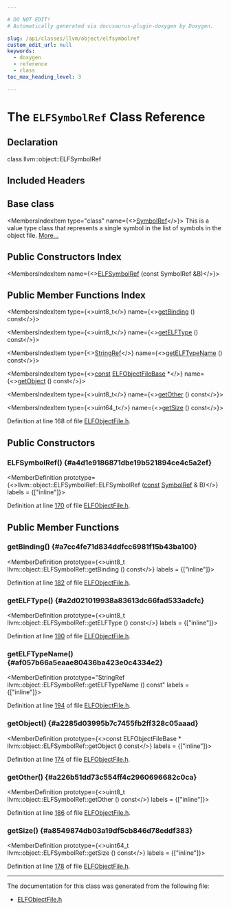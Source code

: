 ```yaml
---

# DO NOT EDIT!
# Automatically generated via docusaurus-plugin-doxygen by Doxygen.

slug: /api/classes/llvm/object/elfsymbolref
custom_edit_url: null
keywords:
  - doxygen
  - reference
  - class
toc_max_heading_level: 3

---
```





# The `ELFSymbolRef` Class Reference

<DoxygenPage pluginConfig={pluginConfig}>



## Declaration

<CodeBlock>class llvm::object::ELFSymbolRef</CodeBlock>

## Included Headers

<IncludesList>
<IncludesListItem
  filePath="llvm/Object/ELFObjectFile.h"
  permalink="/docs/api/files/include/include/llvm/include/llvm/object/elfobjectfile-h"
  isLocal="true" />
</IncludesList>

## Base class

<MembersIndex>

<MembersIndexItem
  type="class"
  name={<><a href="/docs/api/classes/llvm/object/symbolref">SymbolRef</a></>}>
This is a value type class that represents a single symbol in the list of symbols in the object file. <a href="/docs/api/classes/llvm/object/symbolref/#details">More...</a>
</MembersIndexItem>

</MembersIndex>

## Public Constructors Index

<MembersIndex>

<MembersIndexItem
  name={<><a href="#a4d1e9186871dbe19b521894ce4c5a2ef">ELFSymbolRef</a> (const SymbolRef &amp;B)</>}>
</MembersIndexItem>

</MembersIndex>

## Public Member Functions Index

<MembersIndex>

<MembersIndexItem
  type={<>uint8&#95;t</>}
  name={<><a href="#a7cc4fe71d834ddfcc6981f15b43ba100">getBinding</a> () const</>}>
</MembersIndexItem>

<MembersIndexItem
  type={<>uint8&#95;t</>}
  name={<><a href="#a2d021019938a83613dc66fad533adcfc">getELFType</a> () const</>}>
</MembersIndexItem>

<MembersIndexItem
  type={<><a href="/docs/api/classes/llvm/stringref">StringRef</a></>}
  name={<><a href="#af057b66a5eaae80436ba423e0c4334e2">getELFTypeName</a> () const</>}>
</MembersIndexItem>

<MembersIndexItem
  type={<><a href="/docs/api/files/lib/lib/target/lib/target/aarch64/aarch64promoteconstant-cpp/#a90f8350fecae261c25be85d38b451bff">const</a> <a href="/docs/api/classes/llvm/object/elfobjectfilebase">ELFObjectFileBase</a> &#42;</>}
  name={<><a href="#a2285d03995b7c7455fb2ff328c05aaad">getObject</a> () const</>}>
</MembersIndexItem>

<MembersIndexItem
  type={<>uint8&#95;t</>}
  name={<><a href="#a226b51dd73c554ff4c2960696682c0ca">getOther</a> () const</>}>
</MembersIndexItem>

<MembersIndexItem
  type={<>uint64&#95;t</>}
  name={<><a href="#a8549874db03a19df5cb846d78eddf383">getSize</a> () const</>}>
</MembersIndexItem>

</MembersIndex>


Definition at line 168 of file <a href="/docs/api/files/include/include/llvm/include/llvm/object/elfobjectfile-h">ELFObjectFile.h</a>.

<SectionDefinition>

## Public Constructors

### ELFSymbolRef() {#a4d1e9186871dbe19b521894ce4c5a2ef}

<MemberDefinition
  prototype={<>llvm::object::ELFSymbolRef::ELFSymbolRef (<a href="/docs/api/files/lib/lib/target/lib/target/aarch64/aarch64promoteconstant-cpp/#a90f8350fecae261c25be85d38b451bff">const</a> <a href="/docs/api/classes/llvm/object/symbolref">SymbolRef</a> &amp; B)</>}
  labels = {["inline"]}>

Definition at line <a href="/docs/api/files/include/include/llvm/include/llvm/object/elfobjectfile-h/#l00170">170</a> of file <a href="/docs/api/files/include/include/llvm/include/llvm/object/elfobjectfile-h">ELFObjectFile.h</a>.
</MemberDefinition>

</SectionDefinition>

<SectionDefinition>

## Public Member Functions

### getBinding() {#a7cc4fe71d834ddfcc6981f15b43ba100}

<MemberDefinition
  prototype={<>uint8&#95;t llvm::object::ELFSymbolRef::getBinding () const</>}
  labels = {["inline"]}>

Definition at line <a href="/docs/api/files/include/include/llvm/include/llvm/object/elfobjectfile-h/#l00182">182</a> of file <a href="/docs/api/files/include/include/llvm/include/llvm/object/elfobjectfile-h">ELFObjectFile.h</a>.
</MemberDefinition>

### getELFType() {#a2d021019938a83613dc66fad533adcfc}

<MemberDefinition
  prototype={<>uint8&#95;t llvm::object::ELFSymbolRef::getELFType () const</>}
  labels = {["inline"]}>

Definition at line <a href="/docs/api/files/include/include/llvm/include/llvm/object/elfobjectfile-h/#l00190">190</a> of file <a href="/docs/api/files/include/include/llvm/include/llvm/object/elfobjectfile-h">ELFObjectFile.h</a>.
</MemberDefinition>

### getELFTypeName() {#af057b66a5eaae80436ba423e0c4334e2}

<MemberDefinition
  prototype="StringRef llvm::object::ELFSymbolRef::getELFTypeName () const"
  labels = {["inline"]}>

Definition at line <a href="/docs/api/files/include/include/llvm/include/llvm/object/elfobjectfile-h/#l00194">194</a> of file <a href="/docs/api/files/include/include/llvm/include/llvm/object/elfobjectfile-h">ELFObjectFile.h</a>.
</MemberDefinition>

### getObject() {#a2285d03995b7c7455fb2ff328c05aaad}

<MemberDefinition
  prototype={<>const ELFObjectFileBase &#42; llvm::object::ELFSymbolRef::getObject () const</>}
  labels = {["inline"]}>

Definition at line <a href="/docs/api/files/include/include/llvm/include/llvm/object/elfobjectfile-h/#l00174">174</a> of file <a href="/docs/api/files/include/include/llvm/include/llvm/object/elfobjectfile-h">ELFObjectFile.h</a>.
</MemberDefinition>

### getOther() {#a226b51dd73c554ff4c2960696682c0ca}

<MemberDefinition
  prototype={<>uint8&#95;t llvm::object::ELFSymbolRef::getOther () const</>}
  labels = {["inline"]}>

Definition at line <a href="/docs/api/files/include/include/llvm/include/llvm/object/elfobjectfile-h/#l00186">186</a> of file <a href="/docs/api/files/include/include/llvm/include/llvm/object/elfobjectfile-h">ELFObjectFile.h</a>.
</MemberDefinition>

### getSize() {#a8549874db03a19df5cb846d78eddf383}

<MemberDefinition
  prototype={<>uint64&#95;t llvm::object::ELFSymbolRef::getSize () const</>}
  labels = {["inline"]}>

Definition at line <a href="/docs/api/files/include/include/llvm/include/llvm/object/elfobjectfile-h/#l00178">178</a> of file <a href="/docs/api/files/include/include/llvm/include/llvm/object/elfobjectfile-h">ELFObjectFile.h</a>.
</MemberDefinition>

</SectionDefinition>

<hr/>

The documentation for this class was generated from the following file:

<ul>
<li><a href="/docs/api/files/include/include/llvm/include/llvm/object/elfobjectfile-h">ELFObjectFile.h</a></li>
</ul>

</DoxygenPage>
